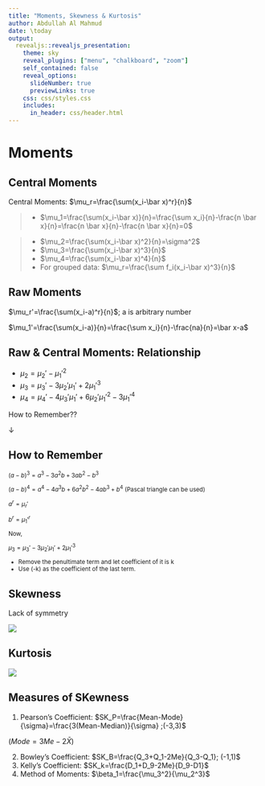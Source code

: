 ---
title: "Moments, Skewness & Kurtosis"
author: Abdullah Al Mahmud
date: \today
output: 
  revealjs::revealjs_presentation:
    theme: sky
    reveal_plugins: ["menu", "chalkboard", "zoom"]
    self_contained: false
    reveal_options:
      slideNumber: true
      previewLinks: true
    css: css/styles.css
    includes:
      in_header: css/header.html
---

# Moments

## Central Moments

Central Moments: $\mu_r=\frac{\sum(x_i-\bar x)^r}{n}$

> - $\mu_1=\frac{\sum(x_i-\bar x)}{n}=\frac{\sum x_i}{n}-\frac{n \bar x}{n}=\frac{n \bar x}{n}-\frac{n \bar x}{n}=0$

> - $\mu_2=\frac{\sum(x_i-\bar x)^2}{n}=\sigma^2$
> - $\mu_3=\frac{\sum(x_i-\bar x)^3}{n}$
> - $\mu_4=\frac{\sum(x_i-\bar x)^4}{n}$
> - For grouped data: $\mu_r=\frac{\sum f_i(x_i-\bar x)^3}{n}$


## Raw Moments

 $\mu_r'=\frac{\sum(x_i-a)^r}{n}$; a is arbitrary number
 
 $\mu_1'=\frac{\sum(x_i-a)}{n}=\frac{\sum x_i}{n}-\frac{na}{n}=\bar x-a$
 
## Raw & Central Moments: Relationship

- $\mu_2 = \mu_2'-\mu_1'^2$
- $\mu_3 = \mu_3'-3\mu_2'\mu_1'+2\mu_1'^3$
- $\mu_4 = \mu_4'-4\mu_3'\mu_1' + 6 \mu_2'\mu_1'^2-3\mu_1'^4$

How to Remember??

$\downarrow$

## How to Remember

<small>

<div class="container">
<div class="col">
$(a-b)^3=a^3-3a^2b+3ab^2-b^3$

$(a-b)^4=a^4-4a^3b+6a^2b^2-4ab^3+b^4$ (Pascal triangle can be used)

$a^r=\mu_r'$

$b^r=\mu_1'^r$
</div>
<div class="col">
Now,

$\mu_3 = \mu_3'-3\mu_2'\mu_1'+2\mu_1'^3$ 

- Remove the penultimate term and let coefficient of it is k
- Use (-k) as the coefficient of the last term. 
</div>
</div>
</small>

## Skewness

Lack of symmetry

![](img/skewness.jpg)

## Kurtosis

![](img/kurtosis.jpg)

## Measures of SKewness

1. Pearson's Coefficient: $SK_P=\frac{Mean-Mode}{\sigma}=\frac{3(Mean-Median)}{\sigma} ;(-3,3)$

  ($Mode=3Me-2\bar X$)
  
2.  Bowley's Coefficient: $SK_B=\frac{Q_3+Q_1-2Me}{Q_3-Q_1}; (-1,1)$
3. Kelly's Coefficient: $SK_k=\frac{D_1+D_9-2Me}{D_9-D1}$
4. Method of Moments: $\beta_1=\frac{\mu_3^2}{\mu_2^3}$